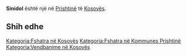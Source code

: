 {{Fshat në 
 | Emri                = Sinidol
 | EmriAlt                = 
 | NAME_SHORT_FORM=      
 | NAME_GENERIC=      
 | NAME_SORT_NAME_RO=      SINIDOL
 | FULL_NAME_RO = Sinidol
 | FULL_NAME_ND_RO=Sinidol
 | SORT_NAME_RG=SINIDOL
 | FULL_NAME_RG=Sinidol
 | FULL_NAME_ND_RG=Sinidol
 | SRP_NAME_SHORT_FORM=      
 | SRP_NAME_GENERIC=      
 | SRP_NAME_SORT_NAME_RO=      
 | SRP_FULL_NAME_RO = 
 | SRP_FULL_NAME_ND_RO=
 | SRP_SORT_NAME_RG=
 | SRP_FULL_NAME_RG=
 | SRP_FULL_NAME_ND_RG=
 | Emri (Rasa dhanore) = 
 | Figura              = 
 | Shteti              = Kosovo
 | Komuna              = Prishtinë
 | Kodi postar         = 
 | Sipërfaqja          = 

 | Popullsia           = 

 | Regj. i popullsisë  = 
 | Dend. e popullsisë  = 
 | Faqja zyrtare       = 
 <!--- Koordinatat ----> 
 | Gjerësia            = 42.704289
 | Gjatësia            = 21.169663
 | Lartësia            = 
}}
'''Sinidol''' është një [[]] në [[Prishtinë]] të [[Kosovës]].

<!-- == Gjeografia == -->
<!-- == Historia == -->
<!-- == Demografia == -->
== Shih edhe ==
{{Komuna Prishtinë}}
{{Kosovo-Administrata-Cung}}

[[Kategoria:Fshatra në Kosovës]]
[[Kategoria:Fshatra në Kommunes Prishtinë]]
[[Kategoria:Vendbanime në Kosovës]]